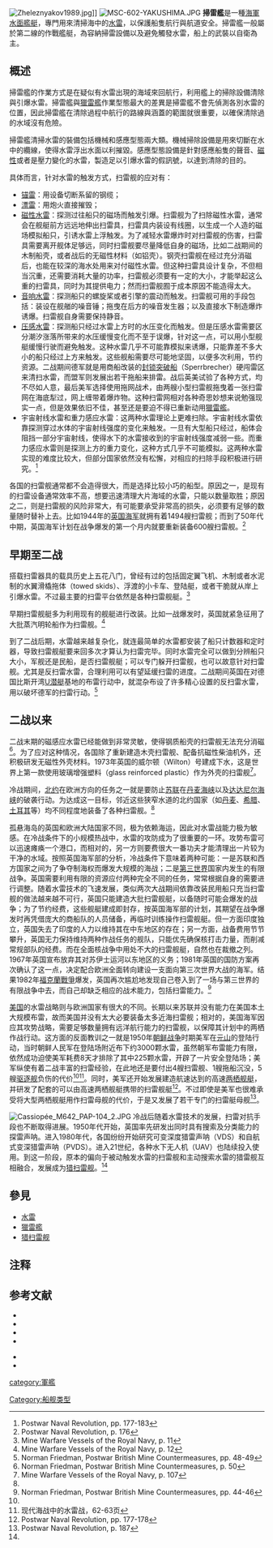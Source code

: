 [[File:Zheleznyakov1989.jpg|thumb]]{{le|戈里亞級掃雷艦|Gorya-class minesweeper}}]]
[[File:MSC-602-YAKUSHIMA.JPG|thumb]]
'''掃雷艦'''是一種[[海軍|海軍]][[水面艦艇|水面艦艇]]，專門用來清掃海中的[[水雷|水雷]]，以保護船隻航行與航道安全。掃雷艦一般屬於第二線的作戰艦艇，為容納掃雷設備以及避免觸發水雷，船上的武裝以自衛為主。

== 概述 ==
掃雷艦的作業方式是在疑似有水雷出現的海域來回航行，利用艦上的掃除設備清除與引爆水雷。掃雷艦與[[獵雷艦|獵雷艦]]作業型態最大的差異是掃雷艦不會先偵測各別水雷的位置，因此掃雷艦在清除過程中航行的路線與涵蓋的範圍就很重要，以確保清除過的水域沒有危險。

掃雷艦清掃水雷的裝備包括機械和感應型態兩大類。機械掃除設備是用來切斷在水中的纜線，使得水雷浮出水面以利摧毀。感應型態設備是針對感應船隻的聲音、[[磁性|磁性]]或者是壓力變化的水雷，製造足以引爆水雷的假訊號，以達到清除的目的。

具体而言，针对水雷的触发方式，扫雷舰的应对有：
* [[水雷#繫留雷|锚雷]]：用设备切断系留的钢缆；
* [[水雷#漂浮雷|漂雷]]：用炮火直接摧毁；
* [[水雷#沉底雷|磁性水雷]]：探测过往船只的磁场而触发引爆。扫雷舰为了扫除磁性水雷，通常会在舰艇前方远远地伸出扫雷具，扫雷具内装设有线圈，以生成一个人造的磁场模拟船只，引诱水雷上浮触发。为了减轻水雷爆炸时对扫雷舰的伤害，扫雷具需要离开舰体足够远，同时扫雷舰要尽量降低自身的磁场，比如二战期间的木制船壳，或者战后的无磁性材料（如铝壳）。钢壳扫雷舰在经过充分消磁后，也能在较深的海水处用来对付磁性水雷。但这种扫雷具设计复杂，不但相当沉重，还需要消耗大量的功率，扫雷舰必须要有一定的大小，才能举起这么重的扫雷具，同时为其提供电力；然而扫雷舰囿于成本原因不能造得太大。
* [[水雷#聲響|音响水雷]]：探测船只的螺旋桨或者引擎的震动而触发。扫雷舰可用的手段包括：装设在舰艏的噪音锤；拖曳在后方的噪音发生器；以及直接水下制造爆炸诱爆。扫雷舰自身需要保持静音。
* [[水雷#壓力|压感水雷]]：探测船只经过水雷上方时的水压变化而触发。但是压感水雷需要区分潮汐涨落所带来的水压缓慢变化而不至于误爆，针对这一点，可以用小型舰艇缓慢行驶而避免触发。这种水雷几乎不可能靠模拟来诱爆，只能靠差不多大小的船只经过上方来触发。这些舰船需要尽可能地坚固，以便多次利用，节约资源。二战期间德军就是用商船改装的[[封锁突破船|封锁突破船]]（Sperrbrecher）硬闯雷区来清扫水雷，而盟军则发展出若干拖船来排雷。战后英美试验了各种方式，均不尽如人意，最后美军选择使用拖网战术，由两艘小型扫雷舰拖曳着一张扫雷网在海底犁过，网上缠带着爆炸物。这种扫雷网相对各种奇思妙想来说勉强现实一点，但是效果依旧不佳，甚至还是要迫不得已重新动用[[獵雷艦|獵雷艦]]。
* 宇宙射线水雷和重力感应水雷：这两种水雷理论上更难扫除。宇宙射线水雷依靠探测穿过水体的宇宙射线强度的变化来触发。一旦有大型船只经过，船体会阻挡一部分宇宙射线，使得水下的水雷接收到的宇宙射线强度减弱一些。而重力感应水雷则是探测上方的重力变化，这种方式几乎不可能模拟。这两种水雷实现的难度比较大，但部分国家依然没有松懈，对相应的扫除手段积极进行研究。<ref name=post183>Postwar Naval Revolution, pp. 177-183</ref>

各国的扫雷舰通常都不会造得很大，而是选择比较小巧的船型。原因之一，是现有的扫雷设备通常效率不高，想要迅速清理大片海域的水雷，只能以数量取胜；原因之二，则是扫雷舰的风险非常大，有可能要承受非常高的损失，必须要有足够的数量随时替补上去。比如1944年的[[英国皇家海军|英国海军]]就拥有着1494艘扫雷舰；而到了50年代中期，英国海军计划在战争爆发的第一个月内就要重新装备600艘扫雷舰。<ref name=post176>Postwar Naval Revolution, p. 176</ref>

== 早期至二战 ==
搭载扫雷器具的载具历史上五花八门，曾经有过的包括固定翼飞机、木制或者水泥制的水翼滑橇拖体（towed skids）、浮渡的小卡车、登陆艇，或者干脆就从岸上引爆水雷。不过最主要的扫雷平台依然是各种扫雷舰艇。<ref>Mine Warfare Vessels of the Royal Navy, p. 11</ref>

早期扫雷舰艇多为利用现有的舰艇进行改装。比如一战爆发时，英国就紧急征用了大批蒸汽明轮船作为扫雷舰。<ref>Mine Warfare Vessels of the Royal Navy, p. 12</ref>

到了二战后期，水雷越来越复杂化，就连最简单的水雷都安装了船只计数器和定时器，导致扫雷舰艇要来回多次才算认为扫雷完毕。同时水雷完全可以做到分辨船只大小，军舰还是民船，是否扫雷舰艇；可以专门躲开扫雷舰，也可以故意针对扫雷舰。尤其是反扫雷水雷，合理利用可以有望延缓扫雷的进度。二战期间英国在对德国比斯开湾[[U潜艇|U潜艇]]基地的布雷行动中，就混杂布设了许多精心设置的反扫雷水雷，用以破坏德军的扫雷行动。<ref>Norman Friedman, Postwar British Mine Countermeasures, pp. 48-49</ref>

== 二战以来 ==
二战末期的磁感应水雷已经能做到非常灵敏，使得钢质船壳的扫雷舰无法充分消磁<ref>Norman Friedman, Postwar British Mine Countermeasures, p. 50</ref>。为了应对这种情况，各国除了重新建造木壳扫雷舰、配备抗磁性柴油机外，还积极研发无磁性外壳材料。1973年英国的威尔顿（Wilton）号建成下水，这是世界上第一款使用玻璃增强塑料（glass reinforced plastic）作为外壳的扫雷舰<ref>Mine Warfare Vessels of the Royal Navy, p. 107</ref>。

冷战期间，[[北约|北约]]在欧洲方向的任务之一就是要防止[[苏联|苏联]]在[[丹麦海峡|丹麦海峡]]以及[[达达尼尔海峡|达达尼尔海峡]]的破袭行动。为达成这一目标，邻近这些狭窄水道的北约国家（如[[丹麦|丹麦]]、[[希腊|希腊]]、[[土耳其|土耳其]]等）均不同程度地装备了各种扫雷舰。<ref name=post176/>

孤悬海岛的英国和欧洲大陆国家不同，极为依赖海运，因此对水雷战能力极为敏感。在冷战条件下的小规模热战中，水雷的攻防成为了很重要的一环。攻势布雷可以迅速瘫痪一个港口，而相对的，另一方则要费很大一番功夫才能清理出一片较为干净的水域。按照英国海军部的分析，冷战条件下意味着两种可能：一是苏联和西方国家之间为了争夺制海权而爆发大规模的海战；二是[[第三世界|第三世界]]国家内发生的有限战争。英国需要利用有限的资源应付两种完全不同的任务，常常根据自身的需要进行调整。随着水雷技术的飞速发展，类似两次大战期间依靠改装民用船只充当扫雷舰的做法越来越不可行，英国只能建造大批扫雷舰艇，以备随时可能会爆发的战争；为了节约经费，这些舰艇建成即封存，按英国海军部的计划，其期望在战争爆发时再凭借庞大的商船队的人员储备，再临时训练操作扫雷舰艇。但一方面印度独立，英国失去了印度的人力以维持其在中东地区的存在；另一方面，战备费用节节攀升，英国无力保持维持两种作战任务的舰队，只能优先确保核打击力量，而削减常规部队的经费。而在全面核战争中用处不大的扫雷舰艇，自然也在裁撤之列。1967年英国宣布放弃其对苏伊士运河以东地区的义务；1981年英国的国防方案再次确认了这一点，决定配合欧洲全面转向建设一支面向第三次世界大战的海军。结果1982年[[福克蘭戰爭|福克蘭戰爭]]爆发，英国再次尴尬地发现自己卷入到了一场与第三世界的有限战争中去，而自己却缺乏相应的战术能力，包括扫雷能力。<ref name=post44>Norman Friedman, Postwar British Mine Countermeasures, pp. 44-46</ref>

[[美国|美国]]的水雷战略则与欧洲国家有很大的不同。长期以来苏联并没有能力在美国本土大规模布雷，故而美国并没有太大必要装备太多近海扫雷舰；相对的，美国海军因应其攻势战略，需要足够数量拥有远洋航行能力的扫雷舰，以保障其计划中的两栖作战行动。这方面的反面教训之一就是1950年[[朝鲜战争|朝鲜战争]]时期美军在[[元山|元山]]的登陆行动，当时朝鲜人民军在登陆场附近布下约3000颗水雷，虽然朝军布雷能力有限，依然成功迫使美军耗费8天才排除了其中225颗水雷，开辟了一片安全登陆场；美军纵使有着二战丰富的扫雷经验，在此地还是要付出4艘扫雷舰、1艘拖船沉没，5艘[[驱逐舰|驱逐舰]]负伤的代价<ref name=post176/><ref name=现代>现代海战中的水雷战，62-63页</ref>。同时，美军还开始发展建造航速达到{{convert|20|kn|km/h|lk=in|0}}的高速[[两栖战舰|两栖舰艇]]，并研发了配套的可以由高速两栖舰艇携带的扫雷舰艇<ref name=post177>Postwar Naval Revolution, pp. 177-178</ref>。不过即使是美军也很难承受将大型两栖舰艇用作扫雷母舰的代价，于是又发展了若干专门的扫雷艇母舰<ref>Postwar Naval Revolution, p. 187</ref>。

[[File:Cassiopée_M642_PAP-104_2.JPG|thumb]]
冷战后随着水雷技术的发展，扫雷对抗手段也不断取得进展。1950年代开始，英国率先研发出同时具有搜索及分类能力的探雷声呐。进入1980年代，各国纷纷开始研究可变深度猎雷声呐（VDS）和自航式变深猎雷声呐（PVDS）。进入21世纪，各种水下无人机（UAV）也陆续投入使用。到这一阶段，原本的偏向于被动触发水雷的扫雷舰和主动搜索水雷的猎雷舰互相融合，发展成为[[猎扫雷舰|猎扫雷舰]]。<ref name=现代/>

== 參見 ==
*[[水雷|水雷]]
*[[獵雷艦|獵雷艦]]
*[[猎扫雷舰|猎扫雷舰]]

== 注释 ==
{{reflist|2}}

== 参考文献 ==
* {{cite book |author = M. P. Cocker |date = 1993 |title = Mine Warfare Vessels of the Royal Navy - 1908 to Date |publisher = Airlife |location = London UK |isbn= 1-85310-328-4}}
* {{cite book |author = Norman Friedman |date = 1999 |title = Postwar Naval Revolution |url = https://archive.org/details/postwarnavalrevo00frie |publisher = Naval Institute Press |location = Annapolis, Maryland |isbn= 0-87021-952-9}}
* {{cite book |author = Robert Gardiner |date = 2001 |title = Navies in the Nuclear Age |publisher = Chartwell Books INC. |location =  |isbn= 0-78581-415-9}}
* {{Cite journal |author= Norman Friedman |date= 1987 | title= Postwar British Mine Countermeasures - And National Strategy |journal= Warship |publisher= Conway Maritime Press |issue= |volume= 41 |isbn= 0-85177-435-0 |ref= }}

* {{Cite book |author= 罗伯特·杰克逊 |translator= 于仓和 |date= 2014 | title= 第二次世界大战时期的德国海军发展史 |publisher = 中国市场出版社 |location = 北京 |isbn= 978-7-5092-1294-3 }}
* {{Cite journal |author= 高桥阳一（作者），高树和（编译） |date= 2018 | title= 现代海战中的水雷战 |journal= 现代舰船 |issue=9 |volume= |ref= }}
{{19世紀和20世紀作戰艦隻類型}}
{{Authority control}}

{{DEFAULTSORT:Saoleijian}}

[[Category:船舰类型|Category:船舰类型]]
[[category:軍艦|category:軍艦]]